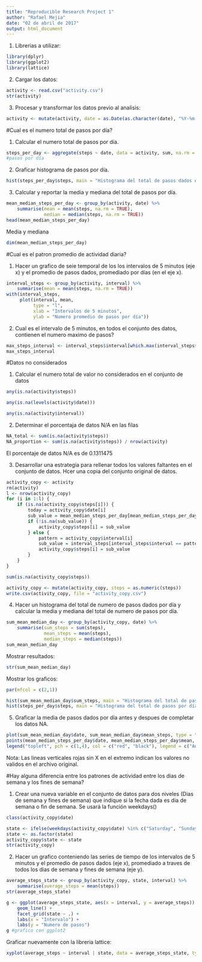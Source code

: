 ```yaml
---
title: "Reproducible Research Project 1"
author: "Rafael Mejia"
date: "02 de abril de 2017"
output: html_document
---
```


1. Librerias a utilizar:
```r
library(dplyr)
library(ggplot2)
library(lattice)
```

2. Cargar los datos:
```r
activity <- read.csv("activity.csv")
str(activity)
```

3. Procesar y transformar los datos previo al analisis:
```r
activity <- mutate(activity, date = as.Date(as.character(date), "%Y-%m-%d"))
```

#Cual es el numero total de pasos por día?

1. Calcular el numero total de pasos por día.
```r
steps_per_day <- aggregate(steps ~ date, data = activity, sum, na.rm = TRUE)
#pasos por día
```

2. Graficar histograma de pasos por día.
```r
hist(steps_per_day$steps, main = "Histograma del total de pasos dados en el día", xlab = "Pasos", breaks = 16, col = "wheat")
```

3. Calcular y reportar la media y mediana del total de pasos por día.
```r
mean_median_steps_per_day <- group_by(activity, date) %>%
    summarise(mean = mean(steps, na.rm = TRUE),
              median = median(steps, na.rm = TRUE))
head(mean_median_steps_per_day)
```

Media y mediana
```r
dim(mean_median_steps_per_day)
```

#Cual es el patron promedio de actividad diaria?

1. Hacer un grafico de seie temporal de los los intervalos de 5 minutos (eje x) y el promedio de pasos dados, promediado por días (en el eje x).

```r
interval_steps <- group_by(activity, interval) %>%
    summarise(mean = mean(steps, na.rm = TRUE))
with(interval_steps, 
     plot(interval, mean, 
          type = "l", 
          xlab = "Intervalos de 5 minutos",
          ylab = "Numero promedio de pasos por día"))
```

2. Cual es el intervalo de 5 minutos, en todos el conjunto des datos, contienen el numero maximo de pasos?

```r
max_steps_interval <- interval_steps$interval[which.max(interval_steps$mean)]
max_steps_interval
```

#Datos no considerados

1. Calcular el numero total de valor no considerados en el conjunto de datos
```r
any(is.na(activity$steps))
```

```r
any(is.na(levels(activity$date)))
```

```r
any(is.na(activity$interval))
```

2. Determinar el porcentaja de datos N/A en las filas
```r
NA_total <- sum(is.na(activity$steps))
NA_proportion <- sum(is.na(activity$steps)) / nrow(activity)
```

El porcentaje de datos N/A es de 0.1311475

3. Desarrollar una estrategia para rellenar todos los valores faltantes en el conjunto de datos. Hcer una copia del conjunto original de datos.

```r
activity_copy <- activity  
rm(activity)  
l <- nrow(activity_copy)
for (i in 1:l) {
    if (is.na(activity_copy$steps[i])) {
        today = activity_copy$date[i]
        sub_value = mean_median_steps_per_day[mean_median_steps_per_day$date == today, "median"]
        if (!is.na(sub_value)) {
            activity_copy$steps[i] = sub_value
        } else {
            pattern = activity_copy$interval[i]
            sub_value = interval_steps[interval_steps$interval == pattern, "mean"]
            activity_copy$steps[i] = sub_value
        }
    }
}

sum(is.na(activity_copy$steps))
```

```r
activity_copy <- mutate(activity_copy, steps = as.numeric(steps))
write.csv(activity_copy, file = "activity_copy.csv") 
```

4. Hacer un histograma del total de numero de pasos dados por día y calcular la media y mediana del total de numero de pasos por día.

```r
sum_mean_median_day <- group_by(activity_copy, date) %>%
    summarise(sum_steps = sum(steps),
              mean_steps = mean(steps),
              median_steps = median(steps))
sum_mean_median_day
```

Mostrar resultados:
```r
str(sum_mean_median_day)
```

Mostrar los graficos:
```r
par(mfcol = c(2,1))

hist(sum_mean_median_day$sum_steps, main = "Histograma del total de pasos por día despues de rellenar los datos NA", xlab = "Pasos", breaks = 16, col = "wheat")
hist(steps_per_day$steps, main = "Histograma del total de pasos por día antes de rellenar los datos NA", xlab = "Pasos", breaks = 16, col = "wheat", ylim = c(0,15))
```

5. Graficar la media de pasos dados por día antes y despues de completar los datos NA.

```r
plot(sum_mean_median_day$date, sum_mean_median_day$mean_steps, type = "h", pch = 1, col = "red")
points(mean_median_steps_per_day$date, mean_median_steps_per_day$mean, pch = 4)
legend("topleft", pch = c(1,4), col = c("red", "black"), legend = c("Antes", "Despues"))
```
Nota: Las lineas verticales rojas sin X en el extremo indican los valores no validos en el archivo original. 

#Hay alguna diferencia entre los patrones de actividad entre los dias de semana y los fines de semana?

1. Crear una nueva variable en el conjunto de datos para dos niveles (Dias de semana y fines de semana) que indique si la fecha dada es dia de semana o fin de semana. Se usará la función weekdays()

```r
class(activity_copy$date)
```

```r
state <- ifelse(weekdays(activity_copy$date) %in% c("Saturday", "Sunday"), "weekend", "weekday")
state <- as.factor(state)
activity_copy$state <- state
str(activity_copy)
```

2. Hacer un grafico conteniendo las series de tiempo de los intervalos de 5 minutos y el promedio de pasos dados (eje x), promediado a traves de todos los dias de semana y fines de semana (eje y).

```r
average_steps_state <- group_by(activity_copy, state, interval) %>%
    summarise(average_steps = mean(steps))
str(average_steps_state)
```

```r
g <- ggplot(average_steps_state, aes(x = interval, y = average_steps)) +
    geom_line() + 
    facet_grid(state ~ .) + 
    labs(x = "Intervalo") + 
    labs(y = "Numero de pasos")
g #grafico con ggplot2
```

Graficar nuevamente con la libreria lattice:
```r
xyplot(average_steps ~ interval | state, data = average_steps_state, type = "l", layout = c(1,2), xlab = "Intervalo", ylab = "Numero de pasos")
```

